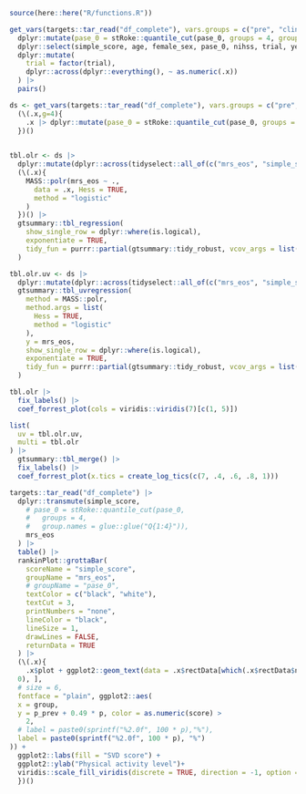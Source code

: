 
```r
source(here::here("R/functions.R"))
```

```r
get_vars(targets::tar_read("df_complete"), vars.groups = c("pre", "clin", "post")) |>
  dplyr::mutate(pase_0 = stRoke::quantile_cut(pase_0, groups = 4, group.names = paste0("Q", 1:4))) |>
  dplyr::select(simple_score, age, female_sex, pase_0, nihss, trial, year) |>
  dplyr::mutate(
    trial = factor(trial),
    dplyr::across(dplyr::everything(), ~ as.numeric(.x))
  ) |>
  pairs()
```


```r
ds <- get_vars(targets::tar_read("df_complete"), vars.groups = c("pre", "clin", "post")) |>
  (\(.x,g=4){
    .x |> dplyr::mutate(pase_0 = stRoke::quantile_cut(pase_0, groups = g, group.names = paste0("Q", 1:g)))
  })()
  

tbl.olr <- ds |>
  dplyr::mutate(dplyr::across(tidyselect::all_of(c("mrs_eos", "simple_score")), ~ factor(.x))) |>
  (\(.x){
    MASS::polr(mrs_eos ~ .,
      data = .x, Hess = TRUE,
      method = "logistic"
    )
  })() |>
  gtsummary::tbl_regression(
    show_single_row = dplyr::where(is.logical),
    exponentiate = TRUE,
    tidy_fun = purrr::partial(gtsummary::tidy_robust, vcov_args = list())
  )

tbl.olr.uv <- ds |>
  dplyr::mutate(dplyr::across(tidyselect::all_of(c("mrs_eos", "simple_score")), ~ factor(.x))) |>
  gtsummary::tbl_uvregression(
    method = MASS::polr,
    method.args = list(
      Hess = TRUE,
      method = "logistic"
    ),
    y = mrs_eos,
    show_single_row = dplyr::where(is.logical),
    exponentiate = TRUE,
    tidy_fun = purrr::partial(gtsummary::tidy_robust, vcov_args = list())
  )
```

```r
tbl.olr |>
  fix_labels() |>
  coef_forrest_plot(cols = viridis::viridis(7)[c(1, 5)])
```

```r
list(
  uv = tbl.olr.uv,
  multi = tbl.olr
) |>
  gtsummary::tbl_merge() |> 
  fix_labels() |> 
  coef_forrest_plot(x.tics = create_log_tics(c(7, .4, .6, .8, 1)))
```

```r
targets::tar_read("df_complete") |>
  dplyr::transmute(simple_score,
    # pase_0 = stRoke::quantile_cut(pase_0,
    #   groups = 4,
    #   group.names = glue::glue("Q{1:4}")),
    mrs_eos
  ) |>
  table() |>
  rankinPlot::grottaBar(
    scoreName = "simple_score",
    groupName = "mrs_eos",
    # groupName = "pase_0",
    textColor = c("black", "white"),
    textCut = 3,
    printNumbers = "none",
    lineColor = "black",
    lineSize = 1,
    drawLines = FALSE,
    returnData = TRUE
  ) |>
  (\(.x){
    .x$plot + ggplot2::geom_text(data = .x$rectData[which(.x$rectData$n >
  0), ],
  # size = 6,
  fontface = "plain", ggplot2::aes(
  x = group,
  y = p_prev + 0.49 * p, color = as.numeric(score) >
    2,
  # label = paste0(sprintf("%2.0f", 100 * p),"%"),
  label = paste0(sprintf("%2.0f", 100 * p), "%")
)) +
  ggplot2::labs(fill = "SVD score") +
  ggplot2::ylab("Physical activity level")+
  viridis::scale_fill_viridis(discrete = TRUE, direction = -1, option = "D")
  })()
```

